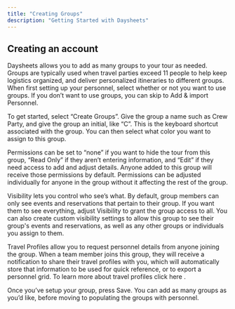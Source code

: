 ```yaml
---
title: "Creating Groups"
description: "Getting Started with Daysheets"
---
```


## Creating an account

Daysheets allows you to add as many groups to your tour as needed. Groups are typically used when travel parties exceed 11 people to help keep logistics organized, and deliver personalized itineraries to different groups. When first setting up your personnel, select whether or not you want to use groups. If you don’t want to use groups, you can skip to Add & import Personnel.

To get started, select “Create Groups”. Give the group a name such as Crew Party, and give the group an initial, like “C”. This is the keyboard shortcut associated with the group. You can then select what color you want to assign to this group.

Permissions can be set to “none” if you want to hide the tour from this group, “Read Only” if they aren’t entering information, and “Edit” if they need access to add and adjust details. Anyone added to this group will receive those permissions by default. Permissions can be adjusted individually for anyone in the group without it affecting the rest of the group.

Visibility lets you control who see’s what. By default, group members can only see events and reservations that pertain to their group. If you want them to see everything, adjust Visibility to grant the group access to all. You can also create custom visibility settings to allow this group to see their group's events and reservations, as well as any other groups or individuals you assign to them.

Travel Profiles allow you to request personnel details from anyone joining the group. When a team member joins this group, they will receive a notification to share their travel profiles with you, which will automatically store that information to be used for quick reference, or to export a personnel grid. To learn more about travel profiles click here .

Once you’ve setup your group, press Save. You can add as many groups as you’d like, before moving to populating the groups with personnel.
